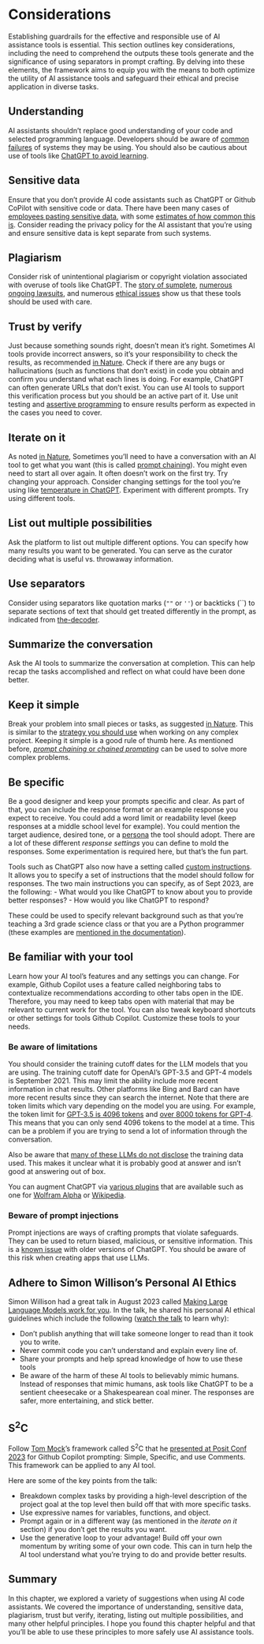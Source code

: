 # Considerations

Establishing guardrails for the effective and responsible use of AI assistance tools is essential. This section outlines key considerations, including the need to comprehend the outputs these tools generate and the significance of using separators in prompt crafting. By delving into these elements, the framework aims to equip you with the means to both optimize the utility of AI assistance tools and safeguard their ethical and precise application in diverse tasks.

## Understanding

AI assistants shouldn't replace good understanding of your code and selected programming language. Developers should be aware of [common failures](https://arxiv.org/abs/2302.03494) of systems they may be using. You should also be cautious about use of tools like [ChatGPT to avoid learning](https://youtu.be/IgxzcOugvEI?t=214).

## Sensitive data

Ensure that you don't provide AI code assistants such as ChatGPT or Github CoPilot with sensitive code or data. There have been many cases of [employees pasting sensitive data](https://www.darkreading.com/risk/employees-feeding-sensitive-business-data-chatgpt-raising-security-fears), with some [estimates of how common this is](https://www.cyberhaven.com/blog/4-2-of-workers-have-pasted-company-data-into-chatgpt/). Consider reading the privacy policy for the AI assistant that you're using and ensure sensitive data is kept separate from such systems.

## Plagiarism

Consider risk of unintentional plagiarism or copyright violation associated with overuse of tools like ChatGPT. The [story of sumplete](https://www.digitaltrends.com/gaming/sumplete-chatgpt-ai-game-design-ethics/), [numerous ongoing lawsuits](https://www.theverge.com/2022/11/8/23446821/microsoft-openai-github-copilot-class-action-lawsuit-ai-copyright-violation-training-data), and numerous [ethical issues](https://arxiv.org/abs/2305.10646) show us that these tools should be used with care.

## Trust by verify

Just because something sounds right, doesn't mean it's right. Sometimes AI tools provide incorrect answers, so it's your responsibility to check the results, as recommended [in Nature](https://www.nature.com/articles/d41586-023-01833-0). Check if there are any bugs or hallucinations (such as functions that don't exist) in code you obtain and confirm you understand what each lines is doing. For example, ChatGPT can often generate URLs that don't exist. You can use AI tools to support this verification process but you should be an active part of it. Use unit testing and [assertive programming](https://www.milesmcbain.com/posts/assertive-programming-for-pipelines/) to ensure results perform as expected in the cases you need to cover.

## Iterate on it

As noted [in Nature](https://www.nature.com/articles/d41586-023-01833-0), Sometimes you'll need to have a conversation with an AI tool to get what you want (this is called [prompt chaining](https://www.voiceflow.com/blog/prompt-chaining-conversational-ai)). You might even need to start all over again. It often doesn't work on the first try. Try changing your approach. Consider changing settings for the tool you're using like [temperature in ChatGPT](https://writings.stephenwolfram.com/2023/02/what-is-chatgpt-doing-and-why-does-it-work/#:~:text=particular%20so%2Dcalled%20%E2%80%9C-,temperature,-%E2%80%9D%20parameter%20that%20determines). Experiment with different prompts. Try using different tools.

## List out multiple possibilities

Ask the platform to list out multiple different options. You can specify how many results you want to be generated. You can serve as the curator deciding what is useful vs. throwaway information.

## Use separators

Consider using separators like quotation marks (`""` or `''`) or backticks (\`\`) to separate sections of text that should get treated differently in the prompt, as indicated from [the-decoder](https://the-decoder.com/chatgpt-guide-prompt-strategies/).

## Summarize the conversation

Ask the AI tools to summarize the conversation at completion. This can help recap the tasks accomplished and reflect on what could have been done better.

## Keep it simple

Break your problem into small pieces or tasks, as suggested [in Nature](https://www.nature.com/articles/d41586-023-01833-0). This is similar to the [strategy you should use](https://www.indeed.com/career-advice/career-development/how-to-break-down-project-into-tasks) when working on any complex project. Keeping it simple is a good rule of thumb here. As mentioned before, [*prompt chaining* or *chained prompting*](https://www.voiceflow.com/blog/prompt-chaining-conversational-ai) can be used to solve more complex problems.

## Be specific

Be a good designer and keep your prompts specific and clear. As part of that, you can include the response format or an example response you expect to receive. You could add a word limit or readability level (keep responses at a middle school level for example). You could mention the target audience, desired tone, or a [persona](https://www.howtogeek.com/881659/how-to-create-chatgpt-personas-for-every-occasion/) the tool should adopt. There are a lot of these different *response settings* you can define to mold the responses. Some experimentation is required here, but that's the fun part.

Tools such as ChatGPT also now have a setting called [custom instructions](https://openai.com/blog/custom-instructions-for-chatgpt). It allows you to specify a set of instructions that the model should follow for responses. The two main instructions you can specify, as of Sept 2023, are the following:
- What would you like ChatGPT to know about you to provide better responses?
- How would you like ChatGPT to respond?

These could be used to specify relevant background such as that you're teaching a 3rd grade science class or that you are a Python programmer (these examples are [mentioned in the documentation](https://openai.com/blog/custom-instructions-for-chatgpt)).

## Be familiar with your tool

Learn how your AI tool's features and any settings you can change. For example, Github Copilot uses a feature called neighboring tabs to contextualize recommendations according to other tabs open in the IDE. Therefore, you may need to keep tabs open with material that may be relevant to current work for the tool. You can also tweak keyboard shortcuts or other settings for tools Github Copilot. Customize these tools to your needs.

### Be aware of limitations

You should consider the training cutoff dates for the LLM models that you are using. The training cutoff date for OpenAI's GPT-3.5 and GPT-4 models is September 2021. This may limit the ability include more recent information in chat results.  Other platforms like Bing and Bard can have more recent results since they can search the internet. Note that there are token limits which vary depending on the model you are using. For example, the token limit for [GPT-3.5 is 4096 tokens](https://learn.microsoft.com/en-us/azure/ai-services/openai/how-to/chatgpt?pivots=programming-language-chat-completions#managing-conversations) and [over 8000 tokens for GPT-4](https://help.openai.com/en/articles/7127966-what-is-the-difference-between-the-gpt-4-models). This means that you can only send 4096 tokens to the model at a time. This can be a problem if you are trying to send a lot of information through the conversation.

Also be aware that [many of these LLMs do not disclose](https://simonwillison.net/2023/Aug/27/wordcamp-llms/#how-they-are-trained) the training data used. This makes it unclear what it is probably good at answer and isn't good at answering out of box. 

You can augment ChatGPT via [various plugins](https://openai.com/blog/chatgpt-plugins) that are available such as one for [Wolfram Alpha](https://www.wolfram.com/wolfram-plugin-chatgpt/) or [Wikipedia](https://diff.wikimedia.org/2023/07/13/exploring-paths-for-the-future-of-free-knowledge-new-wikipedia-chatgpt-plugin-leveraging-rich-media-social-apps-and-other-experiments/).

### Beware of prompt injections

Prompt injections are ways of crafting prompts that violate safeguards. They can be used to return biased, malicious, or sensitive information. This is a [known issue](https://www.wired.com/story/chatgpt-prompt-injection-attack-security/) with older versions of ChatGPT. You should be aware of this risk when creating apps that use LLMs.

## Adhere to Simon Willison's Personal AI Ethics

Simon Willison had a great talk in August 2023 called [Making Large Language Models work for you](https://simonwillison.net/2023/Aug/27/wordcamp-llms/). In the talk, he shared his personal AI ethical guidelines which include the following ([watch the talk](https://www.youtube.com/watch?v=LpDulftMkew&t=29900s&ab_channel=WordPress) to learn why):

- Don't publish anything that will take someone longer to read than it took you to write. 
- Never commit code you can't understand and explain every line of.
- Share your prompts and help spread knowledge of how to use these tools
- Be aware of the harm of these AI tools to believably mimic humans. Instead of responses that mimic humans, ask tools like ChatGPT to be a sentient cheesecake or a Shakespearean coal miner. The responses are safer, more entertaining, and stick better.

## S^2^C

Follow [Tom Mock](https://github.com/jthomasmock)'s framework called S^2^C that he [presented at Posit Conf 2023](https://colorado.posit.co/rsc/rstudio-copilot/#/11) for Github Copilot prompting: Simple, Specific, and use Comments. This framework can be applied to any AI tool. 

Here are some of the key points from the talk:

  - Breakdown complex tasks by providing a high-level description of the project goal at the top level then build off that with more specific tasks.
  - Use expressive names for variables, functions, and object.
  - Prompt again or in a different way (as mentioned in the *iterate on it* section) if you don't get the results you want.
  - Use the generative loop to your advantage! Build off your own momentum by writing some of your own code. This can in turn help the AI tool understand what you're trying to do and provide better results.

## Summary

In this chapter, we explored a variety of suggestions when using AI code assistants. We covered the importance of understanding, sensitive data, plagiarism, trust but verify, iterating, listing out multiple possibilities, and many other helpful principles. I hope you found this chapter helpful and that you'll be able to use these principles to more safely use AI assistance tools.
